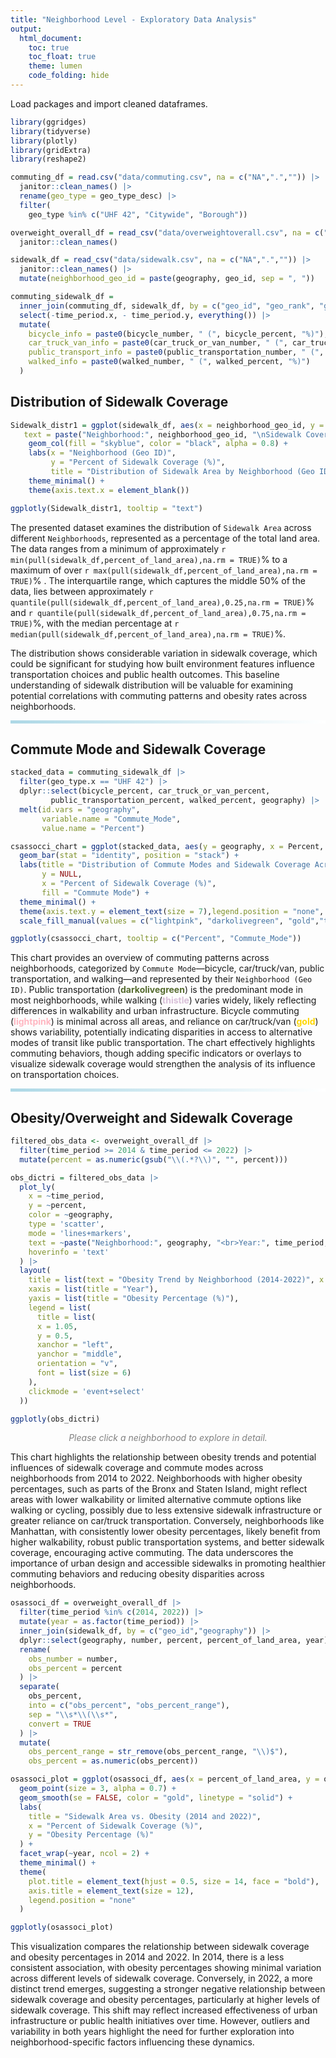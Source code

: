 ```yaml
---
title: "Neighborhood Level - Exploratory Data Analysis"
output: 
  html_document:
    toc: true
    toc_float: true
    theme: lumen
    code_folding: hide
---
```


Load packages and import cleaned dataframes.
```r
library(ggridges)
library(tidyverse)
library(plotly)
library(gridExtra)
library(reshape2)

commuting_df = read.csv("data/commuting.csv", na = c("NA",".","")) |> 
  janitor::clean_names() |> 
  rename(geo_type = geo_type_desc) |> 
  filter(
    geo_type %in% c("UHF 42", "Citywide", "Borough"))

overweight_overall_df = read_csv("data/overweightoverall.csv", na = c("NA",".","")) |> 
  janitor::clean_names()

sidewalk_df = read_csv("data/sidewalk.csv", na = c("NA",".","")) |> 
  janitor::clean_names() |> 
  mutate(neighborhood_geo_id = paste(geography, geo_id, sep = ", ")) 

commuting_sidewalk_df = 
  inner_join(commuting_df, sidewalk_df, by = c("geo_id", "geo_rank", "geography")) |> 
  select(-time_period.x, - time_period.y, everything()) |> 
  mutate(
    bicycle_info = paste0(bicycle_number, " (", bicycle_percent, "%)"),
    car_truck_van_info = paste0(car_truck_or_van_number, " (", car_truck_or_van_percent, "%)"),
    public_transport_info = paste0(public_transportation_number, " (", public_transportation_percent, "%)"),
    walked_info = paste0(walked_number, " (", walked_percent, "%)")
  )
```

## **Distribution of Sidewalk Coverage**
```r
Sidewalk_distr1 = ggplot(sidewalk_df, aes(x = neighborhood_geo_id, y = percent_of_land_area,
   text = paste("Neighborhood:", neighborhood_geo_id, "\nSidewalk Coverage:", sprintf("%.1f", percent_of_land_area), "%"))) +
    geom_col(fill = "skyblue", color = "black", alpha = 0.8) +
    labs(x = "Neighborhood (Geo ID)", 
         y = "Percent of Sidewalk Coverage (%)",
         title = "Distribution of Sidewalk Area by Neighborhood (Geo ID)") +
    theme_minimal() +
    theme(axis.text.x = element_blank())

ggplotly(Sidewalk_distr1, tooltip = "text")
```

The presented dataset examines the distribution of `Sidewalk Area` across different `Neighborhoods`, represented as a percentage of the total land area. The data ranges from a minimum of approximately `r min(pull(sidewalk_df,percent_of_land_area),na.rm = TRUE)`%  to a maximum of over `r max(pull(sidewalk_df,percent_of_land_area),na.rm = TRUE)`% . The interquartile range, which captures the middle 50% of the data, lies between approximately `r quantile(pull(sidewalk_df,percent_of_land_area),0.25,na.rm = TRUE)`% and `r quantile(pull(sidewalk_df,percent_of_land_area),0.75,na.rm = TRUE)`%, with the median percentage at `r median(pull(sidewalk_df,percent_of_land_area),na.rm = TRUE)`%. 

The distribution shows considerable variation in sidewalk coverage, which could be significant for studying how built environment features influence transportation choices and public health outcomes. This baseline understanding of sidewalk distribution will be valuable for examining potential correlations with commuting patterns and obesity rates across neighborhoods.

<hr style="height: 5px; border: none; background: linear-gradient(to right, lightblue, white);">

## **Commute Mode and Sidewalk Coverage**
```r
stacked_data = commuting_sidewalk_df |> 
  filter(geo_type.x == "UHF 42") |> 
  dplyr::select(bicycle_percent, car_truck_or_van_percent, 
         public_transportation_percent, walked_percent, geography) |> 
  melt(id.vars = "geography",  
       variable.name = "Commute_Mode", 
       value.name = "Percent")

csassocci_chart = ggplot(stacked_data, aes(y = geography, x = Percent, fill = Commute_Mode)) +
  geom_bar(stat = "identity", position = "stack") +
  labs(title = "Distribution of Commute Modes and Sidewalk Coverage Across Neighborhoods",
       y = NULL,
       x = "Percent of Sidewalk Coverage (%)",
       fill = "Commute Mode") +
  theme_minimal() +
  theme(axis.text.y = element_text(size = 7),legend.position = "none", plot.title = element_text(size = 9)) +
  scale_fill_manual(values = c("lightpink", "darkolivegreen", "gold","thistle"))

ggplotly(csassocci_chart, tooltip = c("Percent", "Commute_Mode"))
```

This chart provides an overview of commuting patterns across neighborhoods, categorized by `Commute Mode`—bicycle, car/truck/van, public transportation, and walking—and represented by their `Neighborhood (Geo ID)`. Public transportation (**<span style="color:darkolivegreen;">darkolivegreen</span>**) is the predominant mode in most neighborhoods, while walking (**<span style="color:thistle;">thistle</span>**) varies widely, likely reflecting differences in walkability and urban infrastructure. Bicycle commuting (**<span style="color:lightpink;">lightpink</span>**) is minimal across all areas, and reliance on car/truck/van (**<span style="color:gold;">gold</span>**) shows variability, potentially indicating disparities in access to alternative modes of transit like public transportation. The chart effectively highlights commuting behaviors, though adding specific indicators or overlays to visualize sidewalk coverage would strengthen the analysis of its influence on transportation choices.

<hr style="height: 5px; border: none; background: linear-gradient(to right, lightblue, white);">

## **Obesity/Overweight and Sidewalk Coverage**
```r
filtered_obs_data <- overweight_overall_df |> 
  filter(time_period >= 2014 & time_period <= 2022) |> 
  mutate(percent = as.numeric(gsub("\\(.*?\\)", "", percent)))

obs_dictri = filtered_obs_data |> 
  plot_ly(
    x = ~time_period,
    y = ~percent,
    color = ~geography,
    type = 'scatter',
    mode = 'lines+markers',
    text = ~paste("Neighborhood:", geography, "<br>Year:", time_period, "<br>Percentage:", percent, "%"),
    hoverinfo = 'text'
  ) |> 
  layout(
    title = list(text = "Obesity Trend by Neighborhood (2014-2022)", x = 0.5),
    xaxis = list(title = "Year"),
    yaxis = list(title = "Obesity Percentage (%)"),
    legend = list(
      title = list(
      x = 1.05,  
      y = 0.5,
      xanchor = "left",
      yanchor = "middle",
      orientation = "v",
      font = list(size = 6)
    ),
    clickmode = 'event+select'
  ))

ggplotly(obs_dictri)
```
<p style="text-align:center; font-size:14px; font-style:italic; color:gray;">
  Please click a neighborhood to explore in detail.
</p>

This chart highlights the relationship between obesity trends and potential influences of sidewalk coverage and commute modes across neighborhoods from 2014 to 2022. Neighborhoods with higher obesity percentages, such as parts of the Bronx and Staten Island, might reflect areas with lower walkability or limited alternative commute options like walking or cycling, possibly due to less extensive sidewalk infrastructure or greater reliance on car/truck transportation. Conversely, neighborhoods like Manhattan, with consistently lower obesity percentages, likely benefit from higher walkability, robust public transportation systems, and better sidewalk coverage, encouraging active commuting. The data underscores the importance of urban design and accessible sidewalks in promoting healthier commuting behaviors and reducing obesity disparities across neighborhoods.

```r
osassoci_df = overweight_overall_df |> 
  filter(time_period %in% c(2014, 2022)) |> 
  mutate(year = as.factor(time_period)) |> 
  inner_join(sidewalk_df, by = c("geo_id","geography")) |> 
  dplyr::select(geography, number, percent, percent_of_land_area, year) |> 
  rename(
    obs_number = number,
    obs_percent = percent
  ) |> 
  separate(
    obs_percent, 
    into = c("obs_percent", "obs_percent_range"), 
    sep = "\\s*\\(\\s*", 
    convert = TRUE
  ) |>
  mutate(
    obs_percent_range = str_remove(obs_percent_range, "\\)$"),
    obs_percent = as.numeric(obs_percent))

osassoci_plot = ggplot(osassoci_df, aes(x = percent_of_land_area, y = obs_percent, color = year,)) +
  geom_point(size = 3, alpha = 0.7) +
  geom_smooth(se = FALSE, color = "gold", linetype = "solid") +
  labs(
    title = "Sidewalk Area vs. Obesity (2014 and 2022)",
    x = "Percent of Sidewalk Coverage (%)",
    y = "Obesity Percentage (%)"
  ) +
  facet_wrap(~year, ncol = 2) +
  theme_minimal() +
  theme(
    plot.title = element_text(hjust = 0.5, size = 14, face = "bold"),
    axis.title = element_text(size = 12),
    legend.position = "none"
  )

ggplotly(osassoci_plot)
```

This visualization compares the relationship between sidewalk coverage and obesity percentages in 2014 and 2022. In 2014, there is a less consistent association, with obesity percentages showing minimal variation across different levels of sidewalk coverage. Conversely, in 2022, a more distinct trend emerges, suggesting a stronger negative relationship between sidewalk coverage and obesity percentages, particularly at higher levels of sidewalk coverage. This shift may reflect increased effectiveness of urban infrastructure or public health initiatives over time. However, outliers and variability in both years highlight the need for further exploration into neighborhood-specific factors influencing these dynamics.







